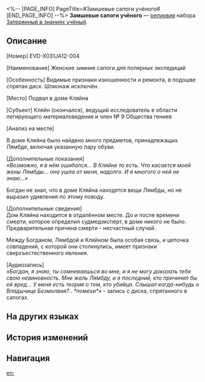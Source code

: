 <%-- [PAGE_INFO]
PageTitle=#Замшевые сапоги учёного#
[END_PAGE_INFO] --%>
{{Реликвия Инфобокс
|id          = 61224
|Изображение = Предмет Замшевые сапоги учёного.png
|Набор       = Затерянный в знаниях учёный
|Предмет     = Ноги
|Упоминания  = 
}}
{{Описание|Эти удобные и стильные женские сапожки, которые идеально сочетаются с укороченными брюками, многие годы сопровождали владелицу в её полярных экспедициях.}}
'''Замшевые сапоги учёного''' — [[реликвия]] набора [[Затерянный в знаниях учёный]].

==Описание==
[Номер] EVD-X031JA12-004

[Наименование] Женские зимние сапоги для полярных экспедиций

[Особенность] Видимые признаки изношенности и ремонта, в подошве спрятан диск. Шпионаж исключён.

[Место] Подвал в доме Кляйна

[Субъект] Кляйн (скончался), ведущий исследователь в области легирующего материаловедения и член №&nbsp;9 Общества гениев

[Анализ на месте]

В доме Кляйна было найдено много предметов, принадлежащих Лямбде, включая указанную пару обуви.

[Дополнительные показания]<br />''«Возможно, я в нём ошибался... В Кляйне то есть. Что касается моей жены Лямбды... она ушла от меня, надолго. И я многого о ней не знаю...»''

Богдан не знал, что в доме Кляйна находятся вещи Лямбды, но не выразил удивления по этому поводу.

[Дополнительные сведения]<br />Дом Кляйна находится в отдалённом месте. До и после времени смерти, которое определил судмедэксперт, в доме никого не было. Предварительная причина смерти - несчастный случай.

Между Богданом, Лямбдой и Кляйном была особая связь, и цепочка совпадений, с которой они столкнулись, имеет признаки сверхъестественного явления.

[Аудиозапись]<br />''«Богдан, я знаю, ты сомневаешься во мне, и я не могу доказать тебе свою невиновность. Мне жаль Лямбду, и я последний, кто причинил бы ей вред... У меня есть теория о том, кто убийца. Слышал когда-нибудь о Владычице Безмолвия?.. *помехи*»'' - запись с диска, спрятанного в сапогах.

==На других языках==
{{На других языках
|en   = Scholar's Felt Snowboots
|zhs  = 学者的绒皮雪靴
|zht  = 學者的絨皮雪靴
|ja   = {{Rubi|学者|がくしゃ}}のスエードスノーブーツ
|ko   = 학자의 스웨이드 스노우 부츠
|es   = Botas de nieve de fieltro de la erudita
|fr   = Bottes en feutre d'érudit
|ru   = Замшевые сапоги учёного
|th   = Scholar's Felt Snowboots
|vi   = Giày Tuyết Da Lộn Của Học Giả
|de   = Filz-Schneestiefel der Gelehrten
|id   = Scholar's Felt Snowboots
|pt   = Botas de Neve de Feltro da Erudita
}}

==История изменений==
{{История изменений|3.5}}

==Навигация==
{{Набор Реликвий Навбокс|Затерянный в знаниях учёный}}

[[en:]]